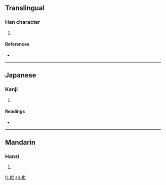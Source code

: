 ==Translingual==

===Han character===
{{Han char|rn=96|rad=玉|as=05|sn=9|four=1417<sub>0</sub>|canj=一土廿一 (MGTM)}}

# {{defn|Han|sort=玉05}}

====References====
* {{Han ref|kx=0728.270|dkj=20892|dj=1140.230|hdz=21105.150|uh=73B5|ud=29621|bh=CFCD|bd=53197}}

----

==Japanese==

===Kanji===
{{ja-kanji|grade=|rs=玉05}}

# {{defn|Japanese|sort=玉05}}

====Readings====
* {{ja-readings|on=[[がん]] (gan)|kun=}}

----

==Mandarin==

===Hanzi===
{{cmn-hanzi|pin=[[án]] ([[an2]])|wg=an<sup>2</sup>}}

# {{defn|Mandarin|sort=玉05}}

[[fr:玵]]
[[zh:玵]]